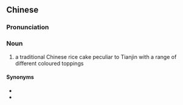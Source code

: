 ==Chinese==
{{zh-forms}}

===Pronunciation===
{{zh-pron
|m=熟lígāo
|cat=n
}}

===Noun===
{{zh-noun}}

# a traditional Chinese rice cake peculiar to Tianjin with a range of different coloured toppings

====Synonyms====
* {{zh-l|碗兒糕}}
* {{zh-l|甑兒糕}}